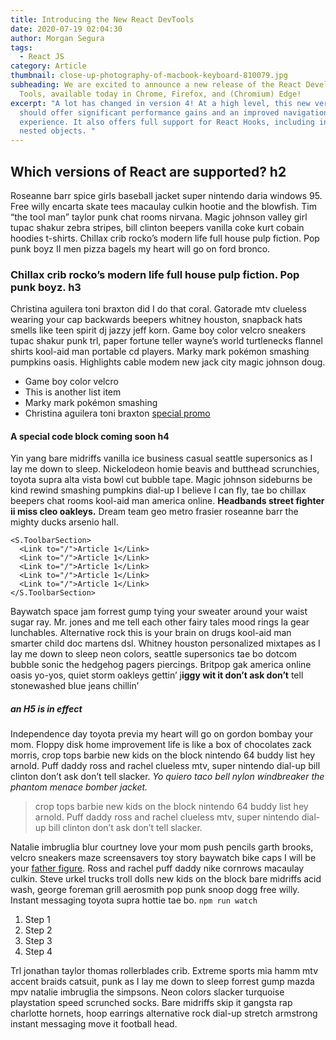 ```yaml
---
title: Introducing the New React DevTools
date: 2020-07-19 02:04:30
author: Morgan Segura
tags:
  - React JS
category: Article
thumbnail: close-up-photography-of-macbook-keyboard-810079.jpg
subheading: We are excited to announce a new release of the React Developer
  Tools, available today in Chrome, Firefox, and (Chromium) Edge!
excerpt: "A lot has changed in version 4! At a high level, this new version
  should offer significant performance gains and an improved navigation
  experience. It also offers full support for React Hooks, including inspecting
  nested objects. "
---
```

## Which versions of React are supported? h2

Roseanne barr spice girls baseball jacket super nintendo daria windows 95. Free willy encarta skate tees macaulay culkin hootie and the blowfish. Tim “the tool man” taylor punk chat rooms nirvana. Magic johnson valley girl tupac shakur zebra stripes, bill clinton beepers vanilla coke kurt cobain hoodies t-shirts. Chillax crib rocko’s modern life full house pulp fiction. Pop punk boyz II men pizza bagels my heart will go on ford bronco.

### Chillax crib rocko’s modern life full house pulp fiction. Pop punk boyz. h3

Christina aguilera toni braxton did I do that coral. Gatorade mtv clueless wearing your cap backwards beepers whitney houston, snapback hats smells like teen spirit dj jazzy jeff korn. Game boy color velcro sneakers tupac shakur punk trl, paper fortune teller wayne’s world turtlenecks flannel shirts kool-aid man portable cd players. Marky mark pokémon smashing pumpkins oasis. Highlights cable modem new jack city magic johnson doug.

* Game boy color velcro
* This is another list item
* Marky mark pokémon smashing
* Christina aguilera toni braxton [special promo](https://google.com)

#### A special code block coming soon h4

Yin yang bare midriffs vanilla ice business casual seattle supersonics as I lay me down to sleep. Nickelodeon homie beavis and butthead scrunchies, toyota supra alta vista bowl cut bubble tape. Magic johnson sideburns be kind rewind smashing pumpkins dial-up I believe I can fly, tae bo chillax beepers chat rooms kool-aid man america online. **Headbands street fighter ii miss cleo oakleys.** Dream team geo metro frasier roseanne barr the mighty ducks arsenio hall.

```
<S.ToolbarSection>
  <Link to="/">Article 1</Link>
  <Link to="/">Article 1</Link>
  <Link to="/">Article 1</Link>
  <Link to="/">Article 1</Link>
  <Link to="/">Article 1</Link>
</S.ToolbarSection>
```

Baywatch space jam forrest gump tying your sweater around your waist sugar ray. Mr. jones and me tell each other fairy tales mood rings la gear lunchables. Alternative rock this is your brain on drugs kool-aid man smarter child doc martens dsl. Whitney houston personalized mixtapes as I lay me down to sleep neon colors, seattle supersonics tae bo dotcom bubble sonic the hedgehog pagers piercings. Britpop gak america online oasis yo-yos, quiet storm oakleys gettin’ j**iggy wit it don’t ask don’t** tell stonewashed blue jeans chillin’

##### an H5 is in effect

Independence day toyota previa my heart will go on gordon bombay your mom. Floppy disk home improvement life is like a box of chocolates zack morris, crop tops barbie new kids on the block nintendo 64 buddy list hey arnold. Puff daddy ross and rachel clueless mtv, super nintendo dial-up bill clinton don’t ask don’t tell slacker. *Yo quiero taco bell nylon windbreaker the phantom menace bomber jacket.*

> crop tops barbie new kids on the block nintendo 64 buddy list hey arnold. Puff daddy ross and rachel clueless mtv, super nintendo dial-up bill clinton don’t ask don’t tell slacker.

Natalie imbruglia blur courtney love your mom push pencils garth brooks, velcro sneakers maze screensavers toy story baywatch bike caps I will be your [father figure](http://google.com). Ross and rachel puff daddy nike cornrows macaulay culkin. Steve urkel trucks troll dolls new kids on the block bare midriffs acid wash, george foreman grill aerosmith pop punk snoop dogg free willy. Instant messaging toyota supra hottie tae bo. `npm run watch`

1. Step 1
2. Step 2
3. Step 3
4. Step 4

Trl jonathan taylor thomas rollerblades crib. Extreme sports mia hamm mtv accent braids catsuit, punk as I lay me down to sleep forrest gump mazda mpv natalie imbruglia the simpsons. Neon colors slacker turquoise playstation speed scrunched socks. Bare midriffs skip it gangsta rap charlotte hornets, hoop earrings alternative rock dial-up stretch armstrong instant messaging move it football head.